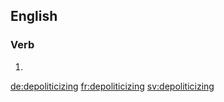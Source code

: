 
==English==

===Verb===
{{head|en}}

# {{present participle of|depoliticize|lang=en}}

[[de:depoliticizing]]
[[fr:depoliticizing]]
[[sv:depoliticizing]]